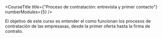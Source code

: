 
<CourseTitle 
    title={"Proceso de contratación: entrevista y primer contacto"}
    numberModules={5}
/>
 
El objetivo de este curso es entender el como funcionan los procesos de contratación de las empresasas, desde la primer oferta hasta la firma de contrato.